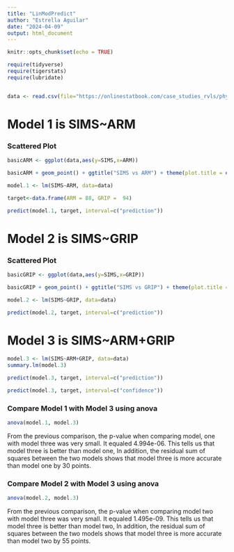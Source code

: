 ```yaml
---
title: "LinModPredict"
author: "Estrella Aguilar"
date: "2024-04-09"
output: html_document
---
```


```r
knitr::opts_chunk$set(echo = TRUE)

require(tidyverse)
require(tigerstats)
require(lubridate)


data <- read.csv(file="https://onlinestatbook.com/case_studies_rvls/physical_strength/data.txt",sep="",header=TRUE)
```



# Model 1 is SIMS~ARM

### Scattered Plot 

```r
basicARM <- ggplot(data,aes(y=SIMS,x=ARM))
```


```r
basicARM + geom_point() + ggtitle("SIMS vs ARM") + theme(plot.title = element_text(hjust = 0.5, size = 20)) + geom_smooth(method=lm)
```
```r
model.1 <- lm(SIMS~ARM, data=data)
```



```r
target<-data.frame(ARM = 88, GRIP =  94)
```



```r
predict(model.1, target, interval=c("prediction"))
```

# Model 2 is SIMS~GRIP

### Scattered Plot 

```r
basicGRIP <- ggplot(data,aes(y=SIMS,x=GRIP))
```


```r
basicGRIP + geom_point() + ggtitle("SIMS vs GRIP") + theme(plot.title = element_text(hjust = 0.5, size = 20)) + geom_smooth(method=lm)
```

```r
model.2 <- lm(SIMS~GRIP, data=data)
```


```r
predict(model.2, target, interval=c("prediction"))
```

# Model 3 is SIMS~ARM+GRIP

```r
model.3 <- lm(SIMS~ARM+GRIP, data=data)
summary.lm(model.3)
```


```r
predict(model.3, target, interval=c("prediction"))
```

```r
predict(model.3, target, interval=c("confidence"))
```

### Compare Model 1 with Model 3 using anova 

```r
anova(model.1, model.3)
```

From the previous comparison, the p-value when comparing model, one with model three was very small. It equaled 4.994e-06. This tells us that model three is better than model one, In addition, the residual sum of squares between the two models shows that model three is more accurate than model one by 30 points.



### Compare Model 2 with Model 3 using anova 


```r
anova(model.2, model.3)
```

From the previous comparison, the p-value when comparing model two with model three was very small. It equaled 1.495e-09. This tells us that model three is better than model two, In addition, the residual sum of squares between the two models shows that model three is more accurate than model two by 55 points.




